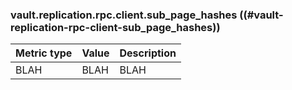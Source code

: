 ### vault.replication.rpc.client.sub_page_hashes ((#vault-replication-rpc-client-sub_page_hashes))

Metric type | Value | Description
----------- | ----- | -----------
BLAH     | BLAH    | BLAH